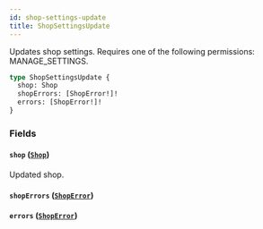 ```yaml
---
id: shop-settings-update
title: ShopSettingsUpdate
---
```



Updates shop settings. Requires one of the following permissions: MANAGE_SETTINGS.

```graphql
type ShopSettingsUpdate {
  shop: Shop
  shopErrors: [ShopError!]!
  errors: [ShopError!]!
}
```


### Fields

#### `shop` ([`Shop`](../../../developer/api-reference/objects/shop))

Updated shop.


#### `shopErrors` ([`ShopError`](../../../developer/api-reference/objects/shop-error))




#### `errors` ([`ShopError`](../../../developer/api-reference/objects/shop-error))






